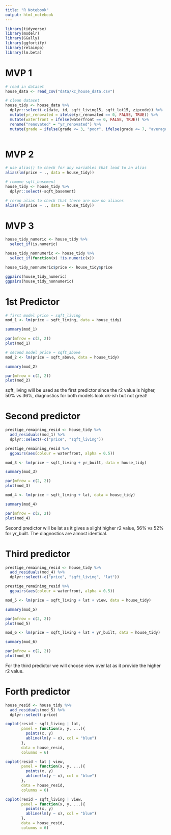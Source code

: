```yaml
---
title: "R Notebook"
output: html_notebook
---
```


```r
library(tidyverse)
library(modelr)
library(GGally)
library(ggfortify)
library(relaimpo)
library(lm.beta)
```

# MVP 1

```r
# read in dataset
house_data <- read_csv("data/kc_house_data.csv") 

# clean dataset
house_tidy <- house_data %>% 
  dplyr::select(-c(date, id, sqft_living15, sqft_lot15, zipcode)) %>% 
  mutate(yr_renovated = ifelse(yr_renovated == 0, FALSE, TRUE)) %>% 
  mutate(waterfront = ifelse(waterfront == 0, FALSE, TRUE)) %>% 
  rename("renovated" = "yr_renovated") %>% 
  mutate(grade = ifelse(grade <= 3, "poor", ifelse(grade <= 7, "average", "good")))
  
```

# MVP 2

```r
# use alias() to check for any variables that lead to an alias
alias(lm(price ~ ., data = house_tidy))
```

```r
# remove sqft_basement
house_tidy <- house_tidy %>% 
  dplyr::select(-sqft_basement)

# rerun alias to check that there are now no aliases
alias(lm(price ~ ., data = house_tidy))
```

# MVP 3

```r
house_tidy_numeric <- house_tidy %>%
  select_if(is.numeric)

house_tidy_nonnumeric <- house_tidy %>%
  select_if(function(x) !is.numeric(x))

house_tidy_nonnumeric$price <- house_tidy$price

ggpairs(house_tidy_numeric)
ggpairs(house_tidy_nonnumeric)
```
# 1st Predictor 

```r
# first model price ~ sqft_living
mod_1 <- lm(price ~ sqft_living, data = house_tidy)

summary(mod_1)

par(mfrow = c(2, 2))
plot(mod_1)
```

```r
# second model price ~ sqft_above
mod_2 <- lm(price ~ sqft_above, data = house_tidy)

summary(mod_2)

par(mfrow = c(2, 2))
plot(mod_2)
```
sqft_living will be used as the first predictor since the r2 value is higher, 50% vs 36%, diagnostics for both models look ok-ish but not great!

# Second predictor

```r
prestige_remaining_resid <- house_tidy %>%
  add_residuals(mod_1) %>%
  dplyr::select(-c("price", "sqft_living"))

prestige_remaining_resid %>%
  ggpairs(aes(colour = waterfront, alpha = 0.5))
```

```r
mod_3 <- lm(price ~ sqft_living + yr_built, data = house_tidy)

summary(mod_3)

par(mfrow = c(2, 2))
plot(mod_3)
```

```r
mod_4 <- lm(price ~ sqft_living + lat, data = house_tidy)

summary(mod_4)

par(mfrow = c(2, 2))
plot(mod_4)
```
Second predictor will be lat as it gives a slight higher r2 value, 56% vs 52% for yr_built. The diagnostics are almost identical.

# Third predictor

```r
prestige_remaining_resid <- house_tidy %>%
  add_residuals(mod_4) %>%
  dplyr::select(-c("price", "sqft_living", "lat"))

prestige_remaining_resid %>%
  ggpairs(aes(colour = waterfront, alpha = 0.5))
```

```r
mod_5 <- lm(price ~ sqft_living + lat + view, data = house_tidy)

summary(mod_5)

par(mfrow = c(2, 2))
plot(mod_5)
```

```r
mod_6 <- lm(price ~ sqft_living + lat + yr_built, data = house_tidy)

summary(mod_6)

par(mfrow = c(2, 2))
plot(mod_6)
```
For the third predictor we will choose view over lat as it provide the higher r2 value.

# Forth predictor

```r
house_resid <- house_tidy %>% 
  add_residuals(mod_5) %>% 
  dplyr::select(-price)

coplot(resid ~ sqft_living | lat, 
       panel = function(x, y, ...){
         points(x, y)
         abline(lm(y ~ x), col = "blue")
       }, 
       data = house_resid, 
       columns = 6)

coplot(resid ~ lat | view, 
       panel = function(x, y, ...){
         points(x, y)
         abline(lm(y ~ x), col = "blue")
       }, 
       data = house_resid, 
       columns = 6)

coplot(resid ~ sqft_living | view, 
       panel = function(x, y, ...){
         points(x, y)
         abline(lm(y ~ x), col = "blue")
       }, 
       data = house_resid, 
       columns = 6)
```

